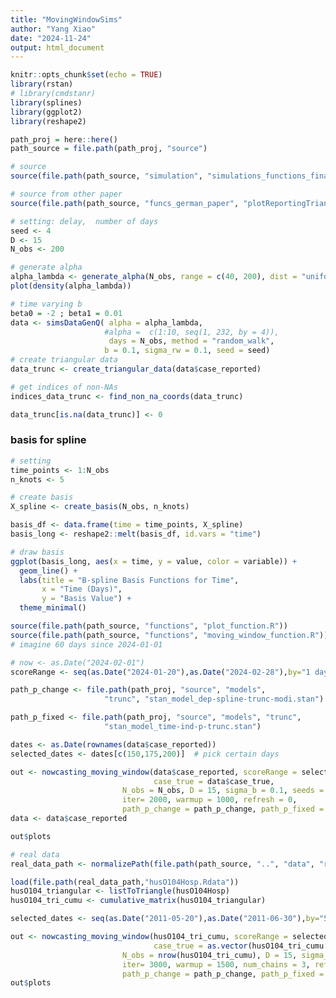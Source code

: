```yaml
---
title: "MovingWindowSims"
author: "Yang Xiao"
date: "2024-11-24"
output: html_document
---
```


```r
knitr::opts_chunk$set(echo = TRUE)
library(rstan)
# library(cmdstanr)
library(splines)
library(ggplot2)
library(reshape2)
```

```r
path_proj = here::here()
path_source = file.path(path_proj, "source")

# source
source(file.path(path_source, "simulation", "simulations_functions_final.R"))

# source from other paper
source(file.path(path_source, "funcs_german_paper", "plotReportingTriangle.R"))
```

```r
# setting: delay,  number of days
seed <- 4
D <- 15
N_obs <- 200

# generate alpha
alpha_lambda <- generate_alpha(N_obs, range = c(40, 200), dist = "uniform", seed = seed)
plot(density(alpha_lambda))
```

```r
# time varying b
beta0 = -2 ; beta1 = 0.01
data <- simsDataGenQ( alpha = alpha_lambda,
                     #alpha =  c(1:10, seq(1, 232, by = 4)),
                      days = N_obs, method = "random_walk",
                     b = 0.1, sigma_rw = 0.1, seed = seed)
# create triangular data
data_trunc <- create_triangular_data(data$case_reported)

# get indices of non-NAs 
indices_data_trunc <- find_non_na_coords(data_trunc)

data_trunc[is.na(data_trunc)] <- 0  
```
### basis for spline
```r
# setting
time_points <- 1:N_obs
n_knots <- 5

# create basis
X_spline <- create_basis(N_obs, n_knots)

basis_df <- data.frame(time = time_points, X_spline)
basis_long <- reshape2::melt(basis_df, id.vars = "time")

# draw basis
ggplot(basis_long, aes(x = time, y = value, color = variable)) +
  geom_line() +
  labs(title = "B-spline Basis Functions for Time",
       x = "Time (Days)",
       y = "Basis Value") +
  theme_minimal()
```
```r
source(file.path(path_source, "functions", "plot_function.R"))
source(file.path(path_source, "functions", "moving_window_function.R"))
# imagine 60 days since 2024-01-01

# now <- as.Date("2024-02-01")
scoreRange <- seq(as.Date("2024-01-20"),as.Date("2024-02-28"),by="1 day")

path_p_change <- file.path(path_proj, "source", "models",
                     "trunc", "stan_model_dep-spline-trunc-modi.stan")

path_p_fixed <- file.path(path_proj, "source", "models", "trunc",
                     "stan_model_time-ind-p-trunc.stan")

dates <- as.Date(rownames(data$case_reported))
selected_dates <- dates[c(150,175,200)]  # pick certain days

out <- nowcasting_moving_window(data$case_reported, scoreRange = selected_dates, 
                                case_true = data$case_true,
                         N_obs = N_obs, D = 15, sigma_b = 0.1, seeds = 123,
                         iter= 2000, warmup = 1000, refresh = 0,
                         path_p_change = path_p_change, path_p_fixed = path_p_fixed)
data <- data$case_reported
```

```r
out$plots
```

```r
# real data
real_data_path <- normalizePath(file.path(path_source, "..", "data", "raw")) # data path

load(file.path(real_data_path,"husO104Hosp.Rdata"))
husO104_triangular <- listToTriangle(husO104Hosp)
husO104_tri_cumu <- cumulative_matrix(husO104_triangular)

selected_dates <- seq(as.Date("2011-05-20"),as.Date("2011-06-30"),by="5 day")

out <- nowcasting_moving_window(husO104_tri_cumu, scoreRange = selected_dates, 
                                case_true = as.vector(husO104_tri_cumu[,ncol(husO104_tri_cumu)]),
                         N_obs = nrow(husO104_tri_cumu), D = 15, sigma_b = 0.1, seeds = 123,
                         iter= 3000, warmup = 1500, num_chains = 3, refresh = 0,
                         path_p_change = path_p_change, path_p_fixed = path_p_fixed)
out$plots
```




